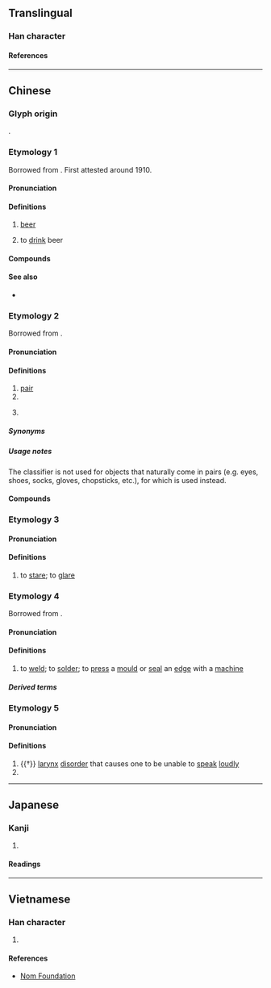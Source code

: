 {{character info}}
==Translingual==
{{stroke order|strokes=11}}

===Han character===
{{Han char|rn=30|rad=口|as=08|sn=11|four=66040|canj=RHWJ,RHHJ|ids=⿰口卑}}

====References====
{{Han ref|kx=0196.261|dkj=03878|dj=0418.140|hdz=10642.090|uh=5564|ud=21860|bh=B0E0|bd=45280}}

----

==Chinese==

===Glyph origin===
{{Han compound|口|卑|ls=psc|c1=s|c2=p|t1=mouth (phonetic)|no_och2=y}}.

===Etymology 1===
{{zh-forms}}
Borrowed from {{bor|zh|en|beer}}. First attested around 1910.

====Pronunciation====
{{zh-pron
|m=pí
|c=be1
|c-t=pie2
|mn=pî
|ma=y
|cat=n,c:v
}}

====Definitions====
{{zh-hanzi}}

# [[beer]]
# {{lb|zh|Hong Kong Cantonese}} to [[drink]] beer
#: {{zh-x|今晚{maan5-1} 去 邊度 啤 一 啤 呀？|Where are we going to '''drink beer''' tonight?|C}}

====Compounds====
{{zh-der|啤酒|扎啤|生啤|鮮啤|乾啤|士多啤梨}}

====See also====
* {{zh-l|🐮🍺}}

===Etymology 2===
{{zh-forms|alt=𠵿,𠯔}}
Borrowed from {{bor|zh|en|pair}}.

====Pronunciation====
{{zh-pron
|c=pe1
|cat=cls,n
}}

====Definitions====
{{zh-hanzi}} {{tlb|zh|Cantonese}}

# [[pair]]
# {{zh-classifier|pairs of objects}}
# {{zh-short|啤牌|[[playing card]]s}} {{zh-mw|c:副}}
#: {{zh-x|玩 啤{pe1}|to play cards|C}}

=====Synonyms=====
{{zh-dial|撲克牌}}

=====Usage notes=====
The classifier {{zh-l|啤|tr=pe1|pair}} is not used for objects that naturally come in pairs (e.g. eyes, shoes, socks, gloves, chopsticks, etc.), for which {{zh-l|對|tr=deoi3}} is used instead.

====Compounds====
{{zh-der|啤牌}}

===Etymology 3===
{{zh-forms|alt=睥}}

====Pronunciation====
{{zh-pron
|c=be1
|cat=v
}}

====Definitions====
{{zh-hanzi}} {{tlb|zh|Cantonese}}

# to [[stare]]; to [[glare]]

===Etymology 4===
{{zh-forms}}
Borrowed from {{bor|yue|en|press}}.

====Pronunciation====
{{zh-pron
|c=be1
|cat=v
}}

====Definitions====
{{zh-hanzi}} {{tlb|zh|Cantonese}}

# to [[weld]]; to [[solder]]; to [[press]] a [[mould]] or [[seal]] an [[edge]] with a [[machine]]

=====Derived terms=====
{{zh-der|啤機}}

===Etymology 5===
{{zh-forms}}

====Pronunciation====
{{zh-pron
|m=bēi
|cat=n
}}

====Definitions====
{{zh-hanzi}}

# {{†}} [[larynx]] [[disorder]] that causes one to be unable to [[speak]] [[loudly]] {{attn|zh|please check}}
# {{zh-alt-form|諀}}

----

==Japanese==

===Kanji===
{{ja-kanji|grade=|rs=口08}}

# {{rfdef|ja|sort=口08}}

====Readings====
{{ja-readings
|goon=ひ
|kanon=ひ
|kun=}}

----

==Vietnamese==

===Han character===
{{vi-readings|reading=bi, bì|rs=口08}}

# {{rfdef|vi|sort=口08}}

====References====
* [http://nomfoundation.org/common/nom_details.php?codepoint=5564&img=1 Nom Foundation]